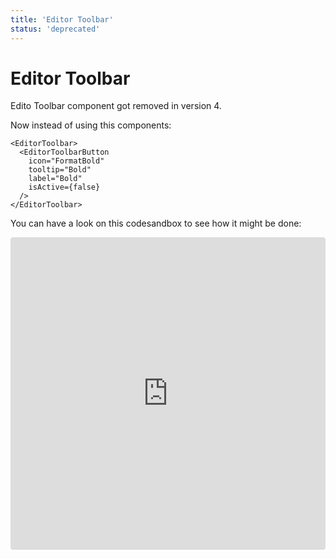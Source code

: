 ```yaml
---
title: 'Editor Toolbar'
status: 'deprecated'
---
```


# Editor Toolbar

Edito Toolbar component got removed in version 4.

Now instead of using this components:

```tsx static=true
<EditorToolbar>
  <EditorToolbarButton
    icon="FormatBold"
    tooltip="Bold"
    label="Bold"
    isActive={false}
  />
</EditorToolbar>
```

You can have a look on this codesandbox to see how it might be done:

<iframe
  src="https://codesandbox.io/s/hopeful-worker-ivscb?file=/src/App.js:293-428?autoresize=1&fontsize=14&hidenavigation=1&theme=dark"
  style="width:100%; height:500px; border:0; border-radius: 4px; overflow:hidden;"
  title="EditorToolbar"
  allow="accelerometer; ambient-light-sensor; camera; encrypted-media; geolocation; gyroscope; hid; microphone; midi; payment; usb; vr; xr-spatial-tracking"
  sandbox="allow-forms allow-modals allow-popups allow-presentation allow-same-origin allow-scripts"
></iframe>
